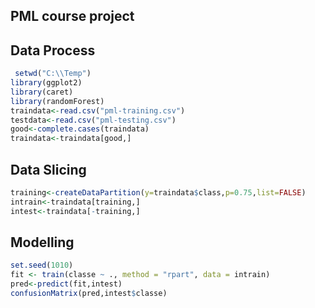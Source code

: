 PML course project
-----

## Data Process
```r
 setwd("C:\\Temp")
library(ggplot2)
library(caret)
library(randomForest)
traindata<-read.csv("pml-training.csv")
testdata<-read.csv("pml-testing.csv") 
good<-complete.cases(traindata)
traindata<-traindata[good,]
```

## Data Slicing
```r
training<-createDataPartition(y=traindata$class,p=0.75,list=FALSE)
intrain<-traindata[training,]
intest<-traindata[-training,]
```


## Modelling
```r
set.seed(1010)
fit <- train(classe ~ ., method = "rpart", data = intrain)
pred<-predict(fit,intest)
confusionMatrix(pred,intest$classe)
```



